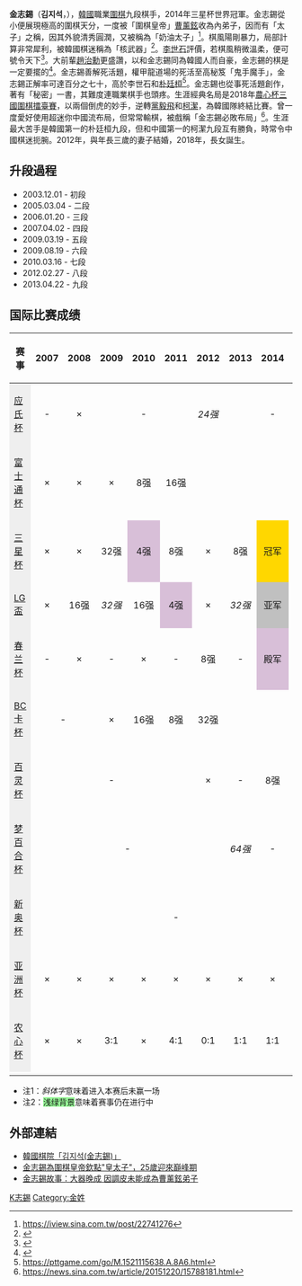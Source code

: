 {{Infobox Go player
| 全名 = 金志錫
| nickname = 金太子，奶油太子，金天才
| 英文名 = Kim Ji Seok
| hangul = 김지석
| 生於 = {{birth date and age|1989|6|13}}
| 出生地 = [[韩国|韩国]]
| 國籍 = {{KOR}}
| 師從 = 权甲龙围棋道场
| 學生 = 无
| 職業生涯 =
| 段位 = 九段
| 所屬 = [[韩国棋院|韩国棋院]]
}}
'''金志錫'''（'''김지석'''，{{bd|1989年|6月13日|catIdx=K金志錫}}），[[韓國|韓國]]職業[[圍棋|圍棋]]九段棋手，2014年三星杯世界冠軍。金志錫從小便展現極高的圍棋天分，一度被「圍棋皇帝」[[曺薰鉉|曹薰鉉]]收為內弟子，因而有「太子」之稱，因其外貌清秀圓潤，又被稱為「奶油太子」<ref>https://iview.sina.com.tw/post/22741276</ref>。棋風陽剛暴力，局部計算非常犀利，被韓國棋迷稱為「核武器」<ref>{{Cite web |url=https://sports.sohu.com/20141210/n406838254.shtml |title=存档副本 |accessdate=2020-05-27 |archive-date=2015-04-20 |archive-url=https://web.archive.org/web/20150420182517/http://sports.sohu.com/20141210/n406838254.shtml |dead-url=no }}</ref>。[[李世石|李世石]]評價，若棋風稍微溫柔，便可號令天下<ref>{{Cite web |url=http://sports.sina.com.cn/go/2013-02-09/16596417732.shtml |title=存档副本 |accessdate=2020-05-27 |archive-date=2013-02-13 |archive-url=https://web.archive.org/web/20130213055957/http://sports.sina.com.cn/go/2013-02-09/16596417732.shtml |dead-url=no }}</ref>。大前輩[[趙治勳|趙治勳]]更盛讚，以和金志錫同為韓國人而自豪，金志錫的棋是一定要擺的<ref>{{Cite web |url=http://sports.sina.com.cn/go/2018-06-03/doc-ihcmurvf7088354.shtml |title=存档副本 |accessdate=2020-05-27 |archive-date=2018-06-06 |archive-url=https://web.archive.org/web/20180606070753/http://sports.sina.com.cn/go/2018-06-03/doc-ihcmurvf7088354.shtml |dead-url=no }}</ref>。金志錫善解死活題，權甲龍道場的死活至高秘笈「鬼手魔手」，金志錫正解率可達百分之七十，高於李世石和[[朴廷桓|朴廷桓]]<ref>https://pttgame.com/go/M.1521115638.A.8A6.html</ref>。金志錫也從事死活題創作，著有「秘密」一書，其難度連職業棋手也頭疼。生涯經典名局是2018年[[三國圍棋擂臺賽|農心杯三國圍棋擂臺賽]]，以兩個倒虎的妙手，逆轉[[党毅飞|黨毅飛]]和[[柯洁|柯潔]]，為韓國隊終結比賽。曾一度愛好使用超迷你中國流布局，但常常輸棋，被戲稱「金志錫必敗布局」<ref>https://news.sina.com.tw/article/20151220/15788181.html</ref>。生涯最大苦手是韓國第一的朴廷桓九段，但和中國第一的柯潔九段互有勝負，時常令中國棋迷扼腕。2012年，與年長三歲的妻子結婚，2018年，長女誕生。

==升段過程==
* 2003.12.01 - 初段
* 2005.03.04 - 二段
* 2006.01.20 - 三段
* 2007.04.02 - 四段
* 2009.03.19 - 五段
* 2009.08.19 - 六段
* 2010.03.16 - 七段
* 2012.02.27 - 八段
* 2013.04.22 - 九段

==国际比赛成绩==
{| class="wikitable"
|- style="background:#efefef;"
!赛事!!2007!!2008!!2009!!2010!!2011!!2012!!2013!!2014!!2015!!2016!!2017!!2018
|-
| style="background:#efefef;"|[[应氏杯|应氏杯]]
| colspan="1" style="text-align:center;" |-
| style="text-align:center;" |×
| colspan="3" style="text-align:center;" |-
| style="text-align:center;" |''24强''
| colspan="3" style="text-align:center;" |-
| style="text-align:center;" |8强
| colspan="2" style="text-align:center;" |-
|-
| style="background:#efefef;"|[[富士通杯|富士通杯]]
| style="text-align:center;" |×
| style="text-align:center;" |×
| style="text-align:center;" |×
| style="text-align:center;" |8强
| style="text-align:center;" |16强
| colspan="7" style="text-align:center;" |''停办''
|-
| style="background:#efefef;"|[[三星杯|三星杯]]
| style="text-align:center;" |×
| style="text-align:center;" |×
| style="text-align:center;" |32强
| style="text-align:center; background:thistle;" |4强
| style="text-align:center;" |8强
| style="text-align:center;" |×
| style="text-align:center;" |8强
| style="text-align:center;background:gold;" |冠军
| style="text-align:center;" |16强
| style="text-align:center;" |×
| style="text-align:center;" |×
| style="text-align:center;" |32强
|-
| style="background:#efefef;"|[[LG盃|LG盃]]
| style="text-align:center;" |×
| style="text-align:center;" |16强
| style="text-align:center;" |''32强''
| style="text-align:center;" |16强
| style="text-align:center; background:thistle;" |4强
| style="text-align:center;" |×
| style="text-align:center;" |''32强''
| style="text-align:center; background:silver;" |亚军
| style="text-align:center;" |8强
| style="text-align:center;" |''32强''
| style="text-align:center;" |16强
| style="text-align:center;" |''32强''
|-
| style="background:#efefef;"|[[春兰杯|春兰杯]]
| style="text-align:center;" |-
| style="text-align:center;" |×
| style="text-align:center;" |-
| style="text-align:center;" |×
| style="text-align:center;" |-
| style="text-align:center;" |8强
| style="text-align:center;" |-
| style="text-align:center; background:thistle;" |殿军
| style="text-align:center;" |-
| style="text-align:center;" |8强
| style="text-align:center;" |-
| style="text-align:center;" |8强
|-
| style="background:#efefef;"|[[BC卡杯|BC卡杯]]
| colspan="2" style="text-align:center;" |-
| style="text-align:center;" |×
| style="text-align:center;" |16强
| style="text-align:center;" |8强
| style="text-align:center;" |32强
| colspan="6" style="text-align:center;" |''停办''
|-
| style="background:#efefef;"|[[百灵爱透杯世界围棋公开赛|百灵杯]]
| colspan="5" style="text-align:center;" |-
| style="text-align:center;" |×
| style="text-align:center;" |-
| style="text-align:center;" |8强
| style="text-align:center;" |-
| style="text-align:center;" |×
| style="text-align:center;" |-
| style="text-align:center;" |''16强''
|-
| style="background:#efefef;"|[[梦百合杯|梦百合杯]]
| colspan="6" style="text-align:center;" |-
| style="text-align:center;" |''64强''
| style="text-align:center;" |-
| style="text-align:center;" |''64强''
| style="text-align:center;" |-
| style="text-align:center;" |×
| style="text-align:center;" |-
|-
| style="background:#efefef;"|[[新奥杯|新奥杯]]
| colspan="9" style="text-align:center;" |-
| style="text-align:center;" |32强
| colspan="2" style="text-align:center;" |-
|-
| style="background:#efefef;"|[[亚洲杯|亚洲杯]]
| style="text-align:center;" |×
| style="text-align:center;" |×
| style="text-align:center;" |×
| style="text-align:center;" |×
| style="text-align:center;" |×
| style="text-align:center;" |×
| style="text-align:center;" |×
| style="text-align:center;" |×
| style="text-align:center;" |×
| style="text-align:center;" |×
| style="text-align:center;" |×
| style="text-align:center;background:gold;" |冠军
|-
| style="background:#efefef;"|[[农心杯|农心杯]]
| style="text-align:center;" |×
| style="text-align:center;" |×
| style="text-align:center;" |3:1
| style="text-align:center;" |×
| style="text-align:center;" |4:1
| style="text-align:center;" |0:1
| style="text-align:center;" |1:1
| style="text-align:center;" |1:1
| style="text-align:center;" |×
| style="text-align:center;" |0:1
| style="text-align:center; background:gold;" |'''2:0'''
| style="text-align:center;" |×
|-
|}
*注1：''斜体字''意味着进入本赛后未赢一场
*注2：<span style="background:#98fb98;">浅绿背景</span>意味着赛事仍在进行中

== 外部連結 ==
*[http://www.baduk.or.kr/record/player/10000408 韓國棋院「김지석(金志錫)」] {{Wayback|url=http://www.baduk.or.kr/record/player/10000408 |date=20200112092250 }}
* [http://sports.people.com.cn/n/2014/1226/c22176-26281569.html 金志錫為圍棋皇帝欽點"皇太子"，25歲迎來巔峰期] {{Wayback|url=http://sports.people.com.cn/n/2014/1226/c22176-26281569.html |date=20170305002050 }}
* [http://www.eweiqi.com/news_detail.asp?id=20989 金志錫故事：大器晚成 因調皮未能成為曹薰鉉弟子]{{dead link|date=2018年4月 |bot=InternetArchiveBot |fix-attempted=yes }}

{{世界围棋比赛现任冠军}}
{{韩国围棋比赛现任冠军}}

[[Category:韩国围棋棋手|K志錫]]
[[Category:金姓|Category:金姓]]